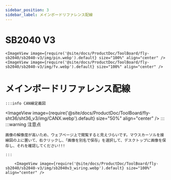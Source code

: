 ```yaml
---
sidebar_position: 3
sidebar_label: メインボードリファレンス配線
---
```


# SB2040 V3

    <ImageView image={require('@site/docs/ProductDoc/ToolBoard/fly-sb2040/sb2040-v3/img/pin.webp').default} size="100%" align="center" />
    <ImageView image={require('@site/docs/ProductDoc/ToolBoard/fly-sb2040/sb2040-v3/img/fv.webp').default} size="100%" align="center" />


# メインボードリファレンス配線
    :::info CAN線定義図
<ImageView image={require('@site/docs/ProductDoc/ToolBoard/fly-sht36/sht36_v3/img/CANX.webp').default} size="50%" align="center" />
    :::
    :::warning 注意点

    画像の解像度が高いため、ウェブページ上で閲覧すると見えづらいです。マウスカーソルを接線図の上に置いて、右クリックし、「画像を別名で保存」を選択して、デスクトップに画像を保存し、それを確認してください!!!

    :::

        <ImageView image={require('@site/docs/ProductDoc/ToolBoard/fly-sb2040/sb2040-v3/img/sb2040v3_wiring.webp').default} size="100%" align="center" />